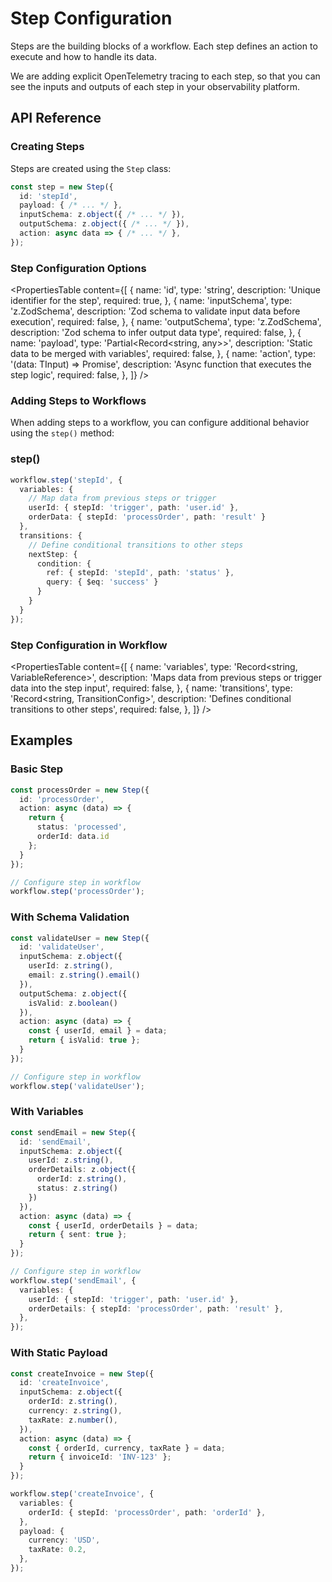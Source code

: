 # Step Configuration

Steps are the building blocks of a workflow. Each step defines an action to execute and how to handle its data.

We are adding explicit OpenTelemetry tracing to each step, so that you can see the inputs and outputs of each step in your observability platform.

## API Reference


### Creating Steps

Steps are created using the `Step` class:

```ts showLineNumbers
const step = new Step({
  id: 'stepId',
  payload: { /* ... */ },
  inputSchema: z.object({ /* ... */ }),
  outputSchema: z.object({ /* ... */ }),
  action: async data => { /* ... */ },
});
```

### Step Configuration Options

<PropertiesTable
  content={[
    {
      name: 'id',
      type: 'string',
      description: 'Unique identifier for the step',
      required: true,
    },
    {
      name: 'inputSchema',
      type: 'z.ZodSchema',
      description: 'Zod schema to validate input data before execution',
      required: false,
    },
    {
      name: 'outputSchema',
      type: 'z.ZodSchema',
      description: 'Zod schema to infer output data type',
      required: false,
    },
    {
      name: 'payload',
      type: 'Partial<Record<string, any>>',
      description: 'Static data to be merged with variables',
      required: false,
    },
    {
      name: 'action',
      type: '(data: TInput) => Promise<TOutput>',
      description: 'Async function that executes the step logic',
      required: false,
    },
  ]}
/>

### Adding Steps to Workflows

When adding steps to a workflow, you can configure additional behavior using the `step()` method:

### step()

```ts showLineNumbers
workflow.step('stepId', {
  variables: {
    // Map data from previous steps or trigger
    userId: { stepId: 'trigger', path: 'user.id' },
    orderData: { stepId: 'processOrder', path: 'result' }
  },
  transitions: {
    // Define conditional transitions to other steps
    nextStep: {
      condition: {
        ref: { stepId: 'stepId', path: 'status' },
        query: { $eq: 'success' }
      }
    }
  }
});
```

### Step Configuration in Workflow

<PropertiesTable
  content={[
    {
      name: 'variables',
      type: 'Record<string, VariableReference>',
      description: 'Maps data from previous steps or trigger data into the step input',
      required: false,
    },
    {
      name: 'transitions',
      type: 'Record<string, TransitionConfig>',
      description: 'Defines conditional transitions to other steps',
      required: false,
    },
  ]}
/>

## Examples

### Basic Step

```ts showLineNumbers
const processOrder = new Step({
  id: 'processOrder',
  action: async (data) => {
    return {
      status: 'processed',
      orderId: data.id
    };
  }
});

// Configure step in workflow
workflow.step('processOrder');
```

### With Schema Validation

```ts showLineNumbers
const validateUser = new Step({
  id: 'validateUser',
  inputSchema: z.object({
    userId: z.string(),
    email: z.string().email()
  }),
  outputSchema: z.object({
    isValid: z.boolean()
  }),
  action: async (data) => {
    const { userId, email } = data;
    return { isValid: true };
  }
});

// Configure step in workflow
workflow.step('validateUser');
```

### With Variables

```ts showLineNumbers
const sendEmail = new Step({
  id: 'sendEmail',
  inputSchema: z.object({
    userId: z.string(),
    orderDetails: z.object({
      orderId: z.string(),
      status: z.string()
    })
  }),
  action: async (data) => {
    const { userId, orderDetails } = data;
    return { sent: true };
  }
});

// Configure step in workflow
workflow.step('sendEmail', {
  variables: {
    userId: { stepId: 'trigger', path: 'user.id' },
    orderDetails: { stepId: 'processOrder', path: 'result' },
  },
});
```

### With Static Payload

```ts showLineNumbers
const createInvoice = new Step({
  id: 'createInvoice',
  inputSchema: z.object({
    orderId: z.string(),
    currency: z.string(),
    taxRate: z.number(),
  }),
  action: async (data) => {
    const { orderId, currency, taxRate } = data;
    return { invoiceId: 'INV-123' };
  }
});

workflow.step('createInvoice', {
  variables: {
    orderId: { stepId: 'processOrder', path: 'orderId' },
  },
  payload: {
    currency: 'USD',
    taxRate: 0.2,
  },
});
```
